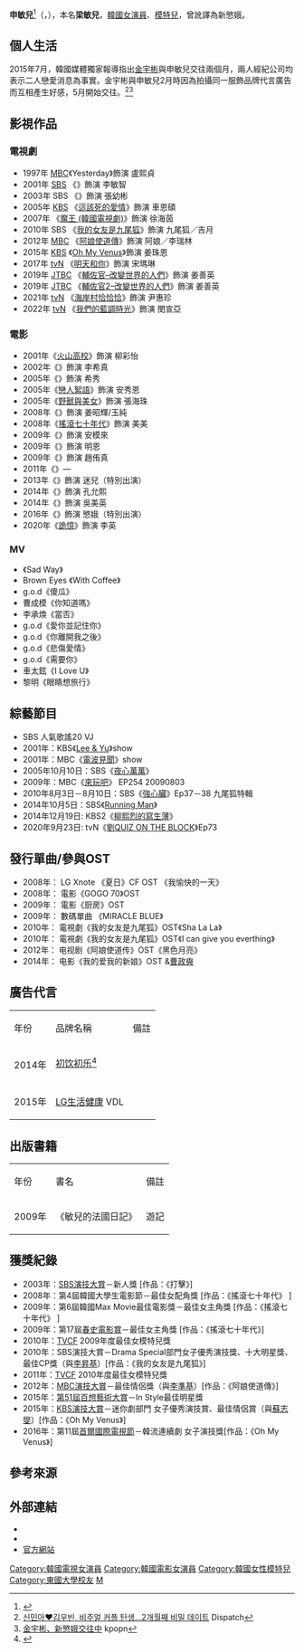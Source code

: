{{藝人
| 姓名 = 申敏兒
| 類型 = 女演員
| 圖片 = 신민아(2022).png
| 圖片簡介 = 2022年的申敏兒
| 圖片尺寸 = 250px
| 本名 = 梁敏兒（{{lang|ko|양민아}}）
| 外文名 = 신민아
| 羅馬拼音 = Shin Min A
| 國籍 = {{KOR}}
| 職業 = [[演員|演員]]、[[模特兒|模特兒]]
| 出生日期 = {{birth_date_and_age|1984|4|5}}
| 出生地 = {{KOR}}[[京畿道|京畿道]][[城南市|城南市]][[盆唐區|盆唐區]]野塔洞
| 語言 = [[韓語|韓語]]、[[英語|英語]]
| 教育程度 = [[東國大學|東國大學]]戲劇電影學系
| 官方網站 = 
| 出道日期 = 1998年
| 代表作品 = 2010年《[[我的女友是九尾狐|我的女友是九尾狐]]》<br/>2015年《[[Oh_My_Venus|Oh My Venus]]》<br/>2021年《[[海岸村恰恰恰|海岸村恰恰恰]]》
| 經紀公司 = AM Entertainment
| IMDb = 1086555
}}'''申敏兒'''<ref>{{cite web|url=https://cciitw.pixnet.net/blog/post/229854299?fbclid=IwAR20PcO61V8DtFG6GZHJs_pwvwYLvTDKXXR9MtFmVTmKfaE5CsBkK7tF7ww|title=克服恐懼化身跳水天后，【詭憶】申敏兒鬧「雙胞正名」疑雲|language=zh-hant|date=2020-09-18}}</ref>（{{lang-ko|'''신민아'''}}，{{bd|1984年|4月5日|catIdx=Shin申}}），本名'''梁敏兒'''，[[韓國|韓國]][[女演員|女演員]]、[[模特兒|模特兒]]，曾訛譯為新慜娥。

== 個人生活 ==
2015年7月，韓國媒體獨家報導指出[[金宇彬|金宇彬]]與申敏兒交往兩個月，兩人經紀公司均表示二人戀愛消息為事實。金宇彬與申敏兒2月時因為拍攝同一服飾品牌代言廣告而互相產生好感，5月開始交往。<ref>[http://www.dispatch.co.kr/337492 신민아♥김우빈, 비주얼 커플 탄생…2개월째 비밀 데이트] {{Wayback|url=http://www.dispatch.co.kr/337492 |date=20150722183505 }}Dispatch{{ko}}</ref><ref>[http://kpopn.com/2015/07/22/286874/ 金宇彬、新慜娥交往中] {{Wayback|url=http://kpopn.com/2015/07/22/286874/ |date=20150725044113 }}kpopn{{zh}}</ref>

== 影視作品 ==
=== 電視劇 ===
*1997年 [[文化廣播_(韓國)|MBC]]《Yesterday》飾演 盧熙貞
*2001年 [[SBS株式會社|SBS]] 《{{link-ko|美麗的日子 (韓國電視劇)|아름다운 날들|美麗的日子}}》飾演 李敏智
*2003年 SBS 《{{link-ko|命運的搏擊|때려}}》飾演 張幼彬
*2005年 [[韓國放送公社|KBS]] 《[[這該死的愛情|這該死的愛情]]》飾演 車恩碩
*2007年 《[[魔王_(韓國電視劇)|魔王 (韓國電視劇)]]》飾演 徐海茵
*2010年 SBS 《[[我的女友是九尾狐|我的女友是九尾狐]]》飾演 九尾狐／吉月
*2012年 [[文化廣播_(韓國)|MBC]] 《[[阿娘使道傳|阿娘使道傳]]》飾演 阿娘／李瑞林
*2015年 [[韓國廣播公司|KBS]] 《[[Oh_My_Venus|Oh My Venus]]》飾演 姜珠恩
*2017年 [[TVN|tvN]] 《[[明天和你|明天和你]]》飾演 宋瑪琳
*2019年 [[JTBC|JTBC]] 《[[輔佐官–改變世界的人們|輔佐官–改變世界的人們]]》飾演 姜善英
*2019年 [[JTBC|JTBC]] 《[[輔佐官2–改變世界的人們|輔佐官2–改變世界的人們]]》飾演 姜善英
*2021年 [[TVN|tvN]] 《[[海岸村恰恰恰|海岸村恰恰恰]]》飾演 尹惠珍
*2022年 [[TVN|tvN]] 《[[我們的藍調時光|我們的藍調時光]]》飾演 閔宣亞

=== 電影 ===
*2001年《[[火山高校|火山高校]]》飾演 柳彩怡
*2002年《{{link-ko|瑪德琳蛋糕|마들렌 (영화)}}》飾演 李希真
*2005年《{{link-ko|不悔|달콤한 인생}}》飾演 希秀
*2005年《[[戀人絮語|戀人絮語]]》飾演 安秀恩
*2005年《[[野獸與美女|野獸與美女]]》飾演 張海珠
*2008年《{{link-ko|武林女大生|무림여대생}}》飾演 姜昭輝/玉純
*2008年《[[搖滾七十年代|搖滾七十年代]]》飾演 美美
*2009年《{{link-ko|美味情慾|키친 (2009년 영화)}}》飾演 安模來
*2009年《{{link-ko|喜歡現在這樣|지금, 이대로가 좋아요}}》飾演 明恩
*2009年《{{link-ko|百萬生存遊戲|10억 (영화)|十億韓元}}》飾演 趙侑真
*2011年《{{link-ko|朋友與愛|프렌즈 앤 러브 (2011년 영화)}}》—
*2013年《{{link-ko|The X|더 엑스}}》飾演 迷兒（特別出演）
*2014年《{{link-ko|慶州 (電影)|경주 (영화)|慶州}}》飾演 孔允熙
*2014年《{{link-ko|我的愛，我的新娘|나의 사랑 나의 신부 (2014년 영화)}}》飾演 吳美英
*2016年《{{link-ko|春夢 (電影)|춘몽 (2016년 영화)|春夢}}》飾演 慜娥（特別出演）
*2020年《[[詭憶|詭憶]]》飾演 李英

=== MV ===
*《Sad Way》
*Brown Eyes 《With Coffee》
*g.o.d《傻瓜》
*曹成模《你知道嗎》
*李承煥《當否》
*g.o.d《愛你並記住你》
*g.o.d《你離開我之後》
*g.o.d《悲傷愛情》
*g.o.d《需要你》
*車太鉉《I Love U》
*黎明《眼睛想旅行》

== 綜藝節目 ==
*SBS 人氣歌謠20 VJ
*2001年：KBS《[[Lee_&_Yu|Lee & Yu]]》show
*2001年：MBC《[[電波見聞|電波見聞]]》show
*2005年10月10日：SBS《[[夜心萬萬|夜心萬萬]]》
*2009年：MBC《[[來玩吧|來玩吧]]》 EP254 20090803
*2010年8月3日－8月10日：SBS《[[強心臟|強心臟]]》Ep37－38 九尾狐特輯
*2014年10月5日：SBS《[[Running_Man|Running Man]]》
*2014年12月19日: KBS2《[[柳熙烈的寫生薄|柳熙烈的寫生薄]]》
*2020年9月23日: tvN《[[劉QUIZ_ON_THE_BLOCK|劉QUIZ ON THE BLOCK]]》Ep73

== 發行單曲/參與OST ==
*2008年： LG Xnote 《夏日》CF OST 《我愉快的一天》
*2008年： 電影《GOGO 70》OST
*2009年： 電影《厨房》OST
*2009年： 數碼單曲 《MIRACLE BLUE》
*2010年： 電視劇《我的女友是九尾狐》OST《Sha La La》
*2010年： 電視劇《我的女友是九尾狐》OST《I can give you everthing》
*2012年： 电视剧《阿娘使道传》OST《黑色月亮》
*2014年： 电影《我的爱我的新娘》OST &[[曹政奭|曹政奭]]

== 廣告代言 ==
{| class="wikitable" style=text-align:center
|-style="background:cornflowerblue;color:white;font-weight:bold"
| 年份 || 品牌名稱 || 備註
|-
|rowspan=2| 2014年 || {{link-ko|樂天七星|롯데칠성음료}}[[初饮初乐|初饮初乐]]<ref>{{Cite web |url=http://www.youtube.com/watch?v=W-1QmF_TUUg |title=부드러운 소주의 처음, 처음처럼–연인편(Full) |access-date=2015-06-22 |archive-date=2021-07-21 |archive-url=https://web.archive.org/web/20210721074848/https://www.youtube.com/watch?v=W-1QmF_TUUg |dead-url=no }}</ref> ||
|-
| {{link-ko|Wemakeprice|위메프}} ||
|-
| 2015年 || [[LG集团|LG生活健康]] VDL ||
|}

== 出版書籍 ==
{| class="wikitable" style=text-align:center
|-style="background:cornflowerblue;color:white;font-weight:bold"
| 年份 || 書名 || 備註
|-
| 2009年 || 《敏兒的法國日記》|| 遊記
|}

== 獲獎紀錄 ==
*2003年：[[SBS演技大賞|SBS演技大賞]]－新人獎 [作品：《打擊》]
*2008年：第4屆韓國大學生電影節－最佳女配角獎 [作品：《搖滾七十年代》 ]
*2009年：第6屆韓國Max Movie最佳電影獎－最佳女主角獎 [作品：《搖滾七十年代》 ]
*2009年：第17屆[[春史電影賞|春史電影賞]]－最佳女主角獎 [作品：《搖滾七十年代》]
*2010年：[[TVCF|TVCF]] 2009年度最佳女模特兒獎
*2010年：SBS演技大賞－Drama Special部門女子優秀演技獎、十大明星獎、最佳CP獎（與[[李昇基|李昇基]]）[作品：《我的女友是九尾狐》]
*2011年：[[TVCF|TVCF]] 2010年度最佳女模特兒獎
*2012年：[[MBC演技大賞|MBC演技大賞]]－最佳情侶獎（與[[李準基|李準基]]）[作品：《阿娘使道傳》]
*2015年：[[第51屆百想藝術大賞|第51屆百想藝術大賞]]－In Style最佳明星獎
*2015年：[[2015_KBS演技大賞|KBS演技大賞]]－迷你劇部門 女子優秀演技賞、最佳情侶賞（與[[蘇志燮|蘇志燮]]）[作品：《Oh My Venus》]
*2016年：第11屆[[首爾國際電視節|首爾國際電視節]]－韓流連續劇 女子演技獎[作品：《Oh My Venus》]

== 參考來源 ==
{{Reflist}}

== 外部連結 ==
*{{instagram|illusomina}}
* {{instagram|ament_official|申敏兒的經紀公司-AM Entertainment}}{{ko}}
*[https://web.archive.org/web/20121224084649/http://www.shinmina.co.kr/ 官方網站] {{ko icon}}


{{O& Entertainment}}
{{百想藝術大賞}}
{{春史電影賞最佳女主角}}
{{韩国福布斯名人榜}}
{{Authority control}}
{{DEFAULTSORT: Shin Min A}}

[[Category:韓國電視女演員|Category:韓國電視女演員]]
[[Category:韓國電影女演員|Category:韓國電影女演員]]
[[Category:韓國女性模特兒|Category:韓國女性模特兒]]
[[Category:東國大學校友|Category:東國大學校友]]
[[Category:梁姓|M]]
